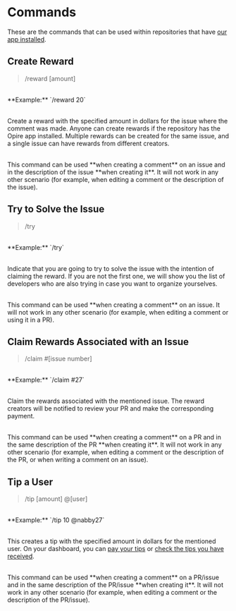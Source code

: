 # Commands

These are the commands that can be used within repositories that have [our app installed](/overview/install-app).

## Create Reward

> /reward [amount]

<br/>
<span style={{ color: 'grey' }}>**Example:** `/reward 20`</span>
<br/><br/>

<span>Create a reward with the specified amount in dollars for the issue where the comment was made. Anyone can create rewards if the repository has the Opire app installed. Multiple rewards can be created for the same issue, and a single issue can have rewards from different creators.</span>
<br/><br/>
<div style={{ borderLeft: '2px solid #0EA7E1', padding: '1rem', backgroundColor: '#0EA7E10D', borderRadius: '0 8px 8px 0' }}>This command can be used **when creating a comment** on an issue and in the description of the issue **when creating it**. It will not work in any other scenario (for example, when editing a comment or the description of the issue).</div>

## Try to Solve the Issue

> /try

<br/>
<span style={{ color: 'grey' }}>**Example:** `/try`</span>
<br/><br/>

<span>Indicate that you are going to try to solve the issue with the intention of claiming the reward. If you are not the first one, we will show you the list of developers who are also trying in case you want to organize yourselves.</span>
<br/><br/>
<div style={{ borderLeft: '2px solid #0EA7E1', padding: '1rem', backgroundColor: '#0EA7E10D', borderRadius: '0 8px 8px 0' }}>This command can be used **when creating a comment** on an issue. It will not work in any other scenario (for example, when editing a comment or using it in a PR).</div>

## Claim Rewards Associated with an Issue

> /claim #[issue number]

<br/>
<span style={{ color: 'grey' }}>**Example:** `/claim #27`</span>
<br/><br/>

<span>Claim the rewards associated with the mentioned issue. The reward creators will be notified to review your PR and make the corresponding payment.</span>
<br/><br/>
<div style={{ borderLeft: '2px solid #0EA7E1', padding: '1rem', backgroundColor: '#0EA7E10D', borderRadius: '0 8px 8px 0' }}>This command can be used **when creating a comment** on a PR and in the same description of the PR **when creating it**. It will not work in any other scenario (for example, when editing a comment or the description of the PR, or when writing a comment on an issue).</div>

## Tip a User

> /tip [amount] @[user]

<br/>
<span style={{ color: 'grey' }}>**Example:** `/tip 10 @nabby27`</span>
<br/><br/>

<span>This creates a tip with the specified amount in dollars for the mentioned user. On your dashboard, you can [pay your tips](https://app.opire.dev/dashboard/creator/tips) or [check the tips you have received](https://app.opire.dev/dashboard/programmer/tips).</span>
<br/><br/>
<div style={{ borderLeft: '2px solid #0EA7E1', padding: '1rem', backgroundColor: '#0EA7E10D', borderRadius: '0 8px 8px 0' }}>This command can be used **when creating a comment** on a PR/issue and in the same description of the PR/issue **when creating it**. It will not work in any other scenario (for example, when editing a comment or the description of the PR/issue).</div>